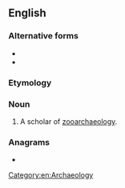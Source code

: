 ==English==

===Alternative forms===
* {{l|en|zoarchaeologist}}
* {{l|en|zooarcheologist}}

===Etymology===
{{prefix|en|zoo|archaeologist}}

===Noun===
{{en-noun}}

# A scholar of [[zooarchaeology]].

===Anagrams===
* {{anagrams|en|archaeozoologist}}

[[Category:en:Archaeology]]